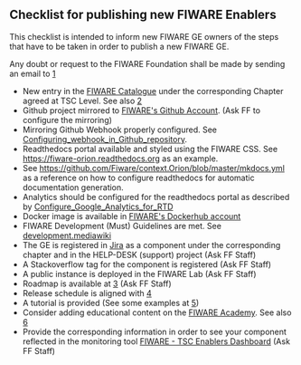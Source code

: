 == Checklist for publishing new FIWARE Enablers ==

This checklist is intended to inform new FIWARE GE owners of the steps that have to be taken in order to publish a new FIWARE GE.

Any doubt or request to the FIWARE Foundation shall be made by sending an email to [mailto:fiware-help@lists.fiware.org]

* New entry in the [https://catalogue-server.fiware.org FIWARE Catalogue] under the corresponding Chapter agreed at TSC Level. See also [https://wiki.fiware.org/Working_with_the_FIWARE_catalogue]
* Github project mirrored to [https://github.com/fiware FIWARE's Github Account]. (Ask FF  to configure the mirroring)
* Mirroring Github Webhook properly configured. See [[Configuring_webhook_in_Github_repository]].
* Readthedocs portal available and styled using the FIWARE CSS. See [https://fiware-orion.readthedocs.org https://fiware-orion.readthedocs.org] as an example. 
* See [https://github.com/Fiware/context.Orion/blob/master/mkdocs.yml https://github.com/Fiware/context.Orion/blob/master/mkdocs.yml] as a reference on how to configure readthedocs for automatic documentation generation. 
* Analytics should be configured for the readthedocs portal as described by [[Configure_Google_Analytics_for_RTD]]
* Docker image is available in [https://hub.docker.com/Dockerhub FIWARE's Dockerhub account]
* FIWARE Development (Must) Guidelines are met. See [[development.mediawiki]]
* The GE is registered in [https://jira.fiware.org Jira] as a component under the corresponding chapter and in the HELP-DESK (support) project (Ask FF Staff)
* A Stackoverflow tag for the component is registered (Ask FF Staff)
* A public instance is deployed in the FIWARE Lab (Ask FF Staff)
* Roadmap is available at [https://wiki.fiware.org/Current_Supported_Features_and_Roadmap_in_FIWARE] (Ask FF Staff)
* Release schedule is aligned with [https://wiki.fiware.org/Releases_and_Sprints_numbering,_with_mapping_to_calendar_dates]
* A tutorial is provided (See some examples at [http://fiware-tutorials.readthedocs.io/en/latest/])
* Consider adding educational content on the [https://edu.fiware.org FIWARE Academy]. See also [https://wiki.fiware.org/Working_with_the_FIWARE_Academy]
* Provide the corresponding information in order to see your component reflected in the monitoring tool [https://docs.google.com/spreadsheets/d/1yyZNUlAPDcqjnD-gIoGOd5SZfVDJXO36G75xTDL0HgA/edit#gid=0 FIWARE - TSC Enablers Dashboard] (Ask FF Staff)

